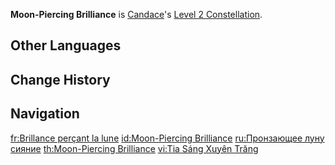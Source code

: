 {{Constellation Infobox
|image         = Constellation Moon-Piercing Brilliance.png
|character     = Candace
|level         = 2
|description   = When [[Sacred Rite: Heron's Sanctum]] hits opponents, Candace's Max [[HP]] will be increased by 20% for 15s.
|utility1      = Max HP Increase
}}
'''Moon-Piercing Brilliance''' is [[Candace]]'s [[Level 2 Constellation]].

==Other Languages==
{{Other Languages
|en      = Moon-Piercing Brilliance
|zhs     = 贯月的耀锋
|zhs_rm  = Guànyuè de Yàofēng
|zht     = 貫月的耀鋒
|zht_rm  = Guànyuè de Yàofēng
|zh_tl   = 
|ja      = 貫月の鋒芒
|ja_rm   = Kangetsu no Houbou
|ja_tl   = Moon-Piercing Spearhead
|ja_note = {{ja|鋒芒}} is an alternative homophonic way to say {{ja|鋒鋩}} which means "the tip of an edged instrument."
|ko      = 달을 꿰뚫는 빛
|ko_rm   = Dareul Kkwetteulleun Bit
|ko_tl   = Moon-Piercing Light
|es      = Brillo perforalunas
|es_tl   = Moon-Piercing Brilliance
|fr      = Brillance perçant la lune
|fr_tl   = Brilliance Piercing the Moon
|ru      = Пронзающее луну сияние
|ru_tl   = Moon-Piercing Radiance
|th      = Moon-Piercing Brilliance
|vi      = Tia Sáng Xuyên Trăng
|vi_tl   = Moon-Piercing Light
|de      = Monddurchdringender Glanz
|de_tl   = Moon-Piercing Brilliance
|id      = Moon-Piercing Brilliance
|pt      = Brilho Perfura-Luas
|pt_tl   = 
|tr      = Ay Delen Hüzmeler
|tr_tl   = 
|it      = Fulgore trapassaluna
|it_tl   = Moon-Piercing Brilliance
}}

==Change History==
{{Change History|3.1}}

==Navigation==
{{Talent Navbox|Candace}}

[[fr:Brillance perçant la lune]]
[[id:Moon-Piercing Brilliance]]
[[ru:Пронзающее луну сияние]]
[[th:Moon-Piercing Brilliance]]
[[vi:Tia Sáng Xuyên Trăng]]